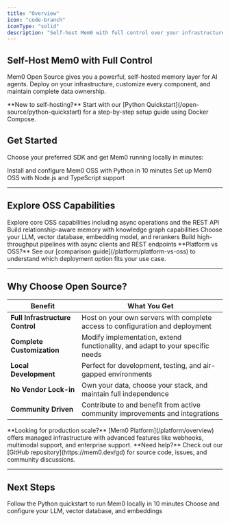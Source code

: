 ```yaml
---
title: "Overview"
icon: "code-branch"
iconType: "solid"
description: "Self-host Mem0 with full control over your infrastructure and data"
---
```


## Self-Host Mem0 with Full Control

Mem0 Open Source gives you a powerful, self-hosted memory layer for AI agents. Deploy on your infrastructure, customize every component, and maintain complete data ownership.

<Info>
**New to self-hosting?** Start with our [Python Quickstart](/open-source/python-quickstart) for a step-by-step setup guide using Docker Compose.
</Info>

## Get Started

Choose your preferred SDK and get Mem0 running locally in minutes:

<CardGroup cols={2}>
  <Card title="Python Quickstart" icon="python" href="/open-source/python-quickstart">
    Install and configure Mem0 OSS with Python in 10 minutes
  </Card>

  <Card title="Node.js Quickstart" icon="node" href="/open-source/node-quickstart">
    Set up Mem0 OSS with Node.js and TypeScript support
  </Card>
</CardGroup>

---

## Explore OSS Capabilities

<CardGroup cols={2}>
  <Card title="Feature Overview" icon="sparkles" href="/open-source/features/overview">
    Explore core OSS capabilities including async operations and the REST API
  </Card>

  <Card title="Graph Memory" icon="network-wired" href="/open-source/graph_memory/overview">
    Build relationship-aware memory with knowledge graph capabilities
  </Card>

  <Card title="Component Configuration" icon="sliders" href="/components/llms/overview">
    Choose your LLM, vector database, embedding model, and rerankers
  </Card>

  <Card title="Async & REST Operations" icon="bolt" href="/open-source/features/rest-api">
    Build high-throughput pipelines with async clients and REST endpoints
  </Card>
</CardGroup>

<Note>
**Platform vs OSS?** See our [comparison guide](/platform/platform-vs-oss) to understand which deployment option fits your use case.
</Note>

---

## Why Choose Open Source?

| Benefit | What You Get |
|---------|--------------|
| **Full Infrastructure Control** | Host on your own servers with complete access to configuration and deployment |
| **Complete Customization** | Modify implementation, extend functionality, and adapt to your specific needs |
| **Local Development** | Perfect for development, testing, and air-gapped environments |
| **No Vendor Lock-in** | Own your data, choose your stack, and maintain full independence |
| **Community Driven** | Contribute to and benefit from active community improvements and integrations |

<Info>
**Looking for production scale?** [Mem0 Platform](/platform/overview) offers managed infrastructure with advanced features like webhooks, multimodal support, and enterprise support.
</Info>

<Note>
**Need help?** Check out our [GitHub repository](https://mem0.dev/gd) for source code, issues, and community discussions.
</Note>

---

## Next Steps

<CardGroup cols={2}>
  <Card title="Start with Python" icon="rocket" href="/open-source/python-quickstart">
    Follow the Python quickstart to run Mem0 locally in 10 minutes
  </Card>

  <Card title="Configure Components" icon="sliders" href="/components/llms/overview">
    Choose and configure your LLM, vector database, and embeddings
  </Card>
</CardGroup>
